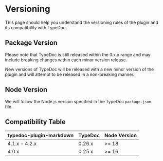 # Versioning

This page should help you understand the versioning rules of the plugin and its compatibility with TypeDoc.

## Package Version

Please note that TypeDoc is still released within the 0.x.x range and may include breaking changes within each minor version release.

New versions of TypeDoc will be released with a new minor version of the plugin and will attempt to be released in a non-breaking manner.

## Node Version

We will follow the Node.js version specified in the TypeDoc `package.json` file.

## Compatibility Table

| typedoc-plugin-markdown | TypeDoc | Node Version |
| ----------------------- | ------- | ------------ |
| 4.1.x - 4.2.x           | 0.26.x  | >= 18        |
| 4.0.x                   | 0.25.x  | >= 16        |
